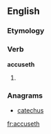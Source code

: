 ==English==

===Etymology===
{{suffix|accuse|eth|lang=en}}

===Verb===
'''accuseth'''

# {{en-archaic third-person singular of|accuse}}

===Anagrams===
* [[catechus#English|catechus]]

[[fr:accuseth]]